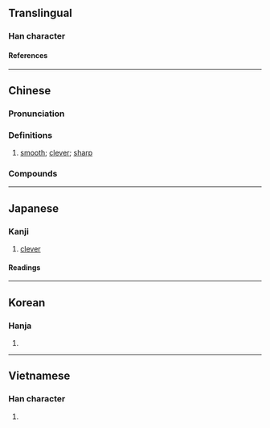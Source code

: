 {{character info/new}}
==Translingual==

===Han character===
{{Han char|rn=9|rad=人|as=07|sn=9|four=22200|canj=OHDN|ids=⿰亻利}}

====References====
{{Han ref|kx=0104.240|dkj=00682|dj=0221.080|hdz=10162.120|uh=4FD0}}

----

==Chinese==
{{zh-forms}}

===Pronunciation===
{{zh-pron
|m=lì
|c=lei6
|mn=lī
|cat=a
}}

===Definitions===
{{zh-hanzi}}

# [[smooth]]; [[clever]]; [[sharp]]

===Compounds===
{{zh-der|伶俐|俐便|口齒伶俐|俐落|伶俐人|俐齒伶牙|不伶不俐|伶俐嘴乖|不伶俐|乾淨俐落|俐亮|伶俐乖覺|伶伶俐俐|伶俐聰敏|伶牙俐齒|伶口俐舌|伶牙俐嘴|百伶百俐|爽俐|聰明伶俐}}

----

==Japanese==

===Kanji===
{{ja-kanji|grade=|rs=人07}}

# [[clever]]

====Readings====
{{ja-readings
|goon=り
|kanon=り
|kun=かしこ-い
}}

----

==Korean==

===Hanja===
{{ko-hanja|리}}

# {{rfdef|ko|sort=人07}}

----

==Vietnamese==

===Han character===
{{vi-readings|reading=[[lợi]], [[lời]]|rs=人07}}

# {{rfdef|vi|sort=人07}}